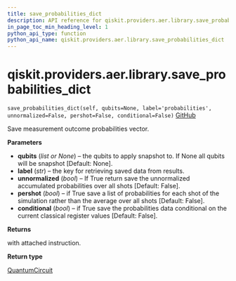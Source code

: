 ```yaml
---
title: save_probabilities_dict
description: API reference for qiskit.providers.aer.library.save_probabilities_dict
in_page_toc_min_heading_level: 1
python_api_type: function
python_api_name: qiskit.providers.aer.library.save_probabilities_dict
---
```


# qiskit.providers.aer.library.save\_probabilities\_dict

<span id="qiskit.providers.aer.library.save_probabilities_dict" />

`save_probabilities_dict(self, qubits=None, label='probabilities', unnormalized=False, pershot=False, conditional=False)` [GitHub](https://github.com/qiskit/qiskit-aer/tree/stable/0.9/qiskit/providers/aer/library/save_instructions/save_probabilities.py "view source code")

Save measurement outcome probabilities vector.

**Parameters**

*   **qubits** (*list or None*) – the qubits to apply snapshot to. If None all qubits will be snapshot \[Default: None].
*   **label** (*str*) – the key for retrieving saved data from results.
*   **unnormalized** (*bool*) – If True return save the unnormalized accumulated probabilities over all shots \[Default: False].
*   **pershot** (*bool*) – if True save a list of probabilities for each shot of the simulation rather than the average over all shots \[Default: False].
*   **conditional** (*bool*) – if True save the probabilities data conditional on the current classical register values \[Default: False].

**Returns**

with attached instruction.

**Return type**

[QuantumCircuit](qiskit.circuit.QuantumCircuit "qiskit.circuit.QuantumCircuit")

